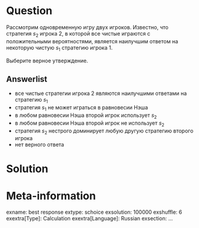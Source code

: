 ```r
```

Question
========
Рассмотрим одновременную игру двух игроков.
Известно, что стратегия $s_2$ игрока 2, в которой все чистые играются с положительными вероятностями, 
является наилучшим ответом на некоторую чистую $s_1$ стратегию игрока 1.

Выберите верное утверждение. 

Answerlist
----------
* все чистые стратегии игрока 2 являются наилучшими ответами на стратегию $s_1$
* стратегия $s_1$ не может играться в равновесии Нэша
* в любом равновесии Нэша второй игрок использует $s_2$ 
* в любом равновесии Нэша второй игрок не использует $s_2$ 
* стратегия $s_2$ нестрого доминирует любую другую стратегию второго игрока
* нет верного ответа 


Solution
========


Meta-information
================
exname: best response
extype: schoice
exsolution: 100000
exshuffle: 6
exextra[Type]: Calculation
exextra[Language]: Russian
exsection: ...
